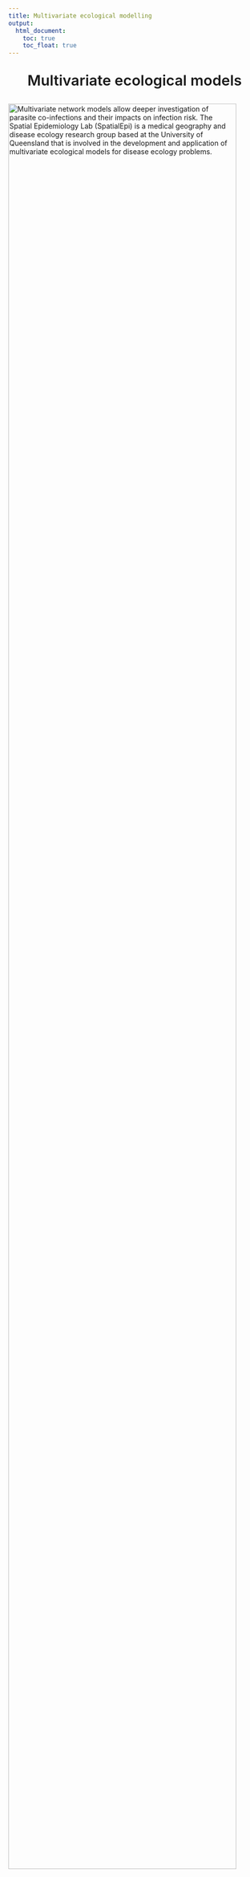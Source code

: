 ```yaml
---
title: Multivariate ecological modelling
output:
  html_document: 
    toc: true
    toc_float: true
---
```


<link rel="stylesheet" href="styles.css" type="text/css">

<center><p style="font-weight:600; font-size:29px">Multivariate ecological models</p> </center>

<img src="images/ecomodel1.jpg" style="width:95%; margin-bottom: 1px" align="top" alt="Multivariate network models allow deeper investigation of parasite co-infections and their impacts on infection risk. The Spatial Epidemiology Lab (SpatialEpi) is a medical geography and disease ecology research group based at the University of Queensland that is involved in the development and application of multivariate ecological models for disease ecology problems.">

## Why are multivariate ecological models necessary?
<center>Usually, when modelling community responses (such as ecosystems, microbiomes or multiple infections in the same host individual), we build a series of univariate models that only focus on extraneous covariates (such as the effects of the environment, host demographics or landscape metrics). But this process is not accurate enough for generating predictions about how the entire community of response variables will change in different environments or under different treatment regimes. Newer [network based graphical models](https://medium.com/@jonathan_hui/machine-learning-graphical-model-b68b0c27a749){target="_blank"} – commonly used in social media analyses to document people's social interactions – offer an exciting way to address this gap in scientific knowledge. These innovative models give us a more accurate picture of reality by incorporating biology, allowing us to ask how one species responds to both environmental change and to the presence of other species. </center>

<br>

## Conditional Random Fields models
<center>[Conditional Random Fields (CRF)](https://github.com/nicholasjclark/MRFcov){target="_blank"} models use species’ occurrences or abundances as outcome variables and allow variance to be partitioned among both abiotic and biotic effects. Some major advantages of these models are that they can:

1. Produce directly interpretable coefficients that allow users to determine the relative importances (i.e. effect sizes) of biotic associations and environmental covariates in driving abundances or occurrence probabilities  
  
2. Identify association strengths, rather than simply determining whether they are “significantly different from zero”  
  
3. Estimate how associations are predicted to change across environmental gradients.  
  
Some of our recent research has explored how CRFs can be applied to a variety of questions that involve investigating how multiple outcomes (such as co-infecting parasites or co-occurring fish species) associate with one another to form communities. This gives us unprecedented insights into how communities respond to environmental change and improves our ability to predict future variation. 
</center>

<br>

<img src="images/ecomodel2.jpg" style="width:70%; margin-bottom: 1px" align="top" alt="Conditional Random Fields models can learn from joint species associations to generate better predictions of community responses to change. The Spatial Epidemiology Lab (SpatialEpi) is a medical geography and disease ecology research group based at the University of Queensland that is involved in the development and application of multivariate ecological models for disease ecology problems.">

<br>

## Leveraging co-occurrence associations to predict biodiversity responses to climate change
<center>Dr Clark recently led a multidisciplinary international research team that used this technique to analyse fish populations in the Mediterranean Sea, a fisheries-based [biodiversity hotspot](https://www.iucn.org/downloads/the_mediterranean_a_biodiversity_hotspot_under_threat_factsheet_en.pdf){target="_blank"} with its future under threat from rapidly warming seas. Experts from fisheries, ecology and the geographical sciences have compiled decades of research to describe the geographical ranges for more than 600 Mediterranean fish species. We put this information, along with data from the [Intergovernmental Panel on Climate Change’s sophisticated climate models](https://www.ipcc.ch/site/assets/uploads/2018/02/WG1AR5_Chapter09_FINAL.pdf){target="_blank"} into our graphical network model in a recent manuscript published in [Nature Climate Change](https://www.nature.com/articles/s41558-020-0838-5){target="_blank"}. We found that warming sea temperatures – particularly in winter – have widespread effects on fish biodiversity. Interestingly, effects of winter warming were on average 4X greater than summer effects, suggesting seasonality should not be ignored when assessing climate-related projections. </center>

<br>

<img src="images/heat_map.jpeg" style="width:70%; margin-bottom: 1px" align="top" alt="The Mediterranean Sea is wqrming during winter at twice the rate of summer warming. The Spatial Epidemiology Lab (SpatialEpi) is a medical geography and disease ecology research group based at the University of Queensland that has applied multivariate models to understand how this warming is influencing fish biodiversity.">

<br>

<center>A great deal of research and media attention has been on the impacts of extreme summer temperatures on people and nature, but winters are getting warmer too. Interestingly, coastal water temperatures are expected to increase at a faster rate in winter than in summer in the Mediterranean Sea. Even though winter warming might not reach the extreme high temperatures of summer heatwaves, this research shows that warmer winters could also lead to ecosystem disruption, in some cases more than hotter summer warming will. Our results suggest that winter warming will cause fish species to hang out together in different ways, and some species will disappear from some areas entirely.</center>

<br>

<img src="images/CRF_schematic.jpg" style="width:95%; margin-bottom: 1px" align="top" alt="Conditional Random Fields models can learn from joint species associations to generate better predictions of community responses to change. The Spatial Epidemiology Lab (SpatialEpi) is a medical geography and disease ecology research group based at the University of Queensland that is involved in the development and application of multivariate ecological models for time series analysis and disease ecology problems.">

<br>

<center>This project utilised a number of recent advances in multivariate modelling and machine learning to generate predictions. It is our hope that this study will emphasise the need to understand community-level responses when trying to predict and address the impacts of climate change. If fish communities are more strongly regulated by winter temperatures as our model suggests, this means that fish diversity may change more quickly than we previously thought. Read more about this project in a [blogpost here](https://natureecoevocommunity.nature.com/posts/winter-warming-has-larger-and-more-widespread-effects-on-fish-communities){target="_blank"}. </center>

<br>

## *SpatialEpiLab*'s involvement
<center>Our lab is involved in a number of collaborative projects that apply CRFs and other multivariate ecological models to tackle important multiresponse questions in ecology and disease ecology:  
1. How do associations among co-occurring species change across environmental gradients, and how do these associations influence community assembly?  
2. Can co-infection information be leveraged to generate more accurate and informative parasite infection risk models?  
3. Are multivariate text-based models able to identify latent infection exposure demographic groups using patient response questionnaires?</center>

<br>

### Team members on the project
<center>[Ricardo Soares Magalhães](people.html){target="_blank"}    
[Nicholas Clark](people.html#nicholas_clark){target="_blank"}  
[Francisca Powell](people.html#Francisca_Powell){target="_blank"}   
[KANK Karunarathna](#K_A_N_K_Karunarathna){target="_blank"}</center>

<br>

### Key collaborators
<center>[Konstans Wells (Swansea University)](https://www.swansea.ac.uk/staff/science/biosciences/wells-k-l/){target="_blank"}  
[Ceridwen Fraser (Otago University)](https://www.otago.ac.nz/marinescience/people/staff/otago704457.html){target="_blank"}  
[Alison Peel (Griffith University)](https://experts.griffith.edu.au/7586-alison-peel){target="_blank"}  
[Nick Fountain-Jones (University of Tasmania)](https://scholar.google.com.au/citations?user=OV-PyoQAAAAJ&hl=en){target="_blank"}  
[Ethan White (University of Florida)](https://www.weecology.org/){target="_blank"}  
</center>  

<br>

## Publications
<center>Clark, NJ, Tozer, S, Wood, C, Firestone, SM, Stevenson, M, Caraguel, C, Chaber, AL, Heller, J and Soares Magalhães, RJ. 2020. [Unravelling animal exposure profiles of human Q fever cases in Queensland, Australia using natural language processing](https://onlinelibrary.wiley.com/doi/abs/10.1111/tbed.13565). *Transboundary and Emerging Diseases*. DOI: https://doi.org/10.1111/tbed.13565.
  
Clark, NJ, Owada, K, Ruberanziza, E, Ortu, G, Umulisa, I, Bayisenge, U, Mbonigaba, JB, Mucaca, JB, Lancaster, W, Fenwick, A, Soares Magalhaes, RJ and  Mbituyumuremyi, A. 2020. [Parasite associations predict infection risk: incorporating co-infections in predictive models for neglected tropical diseases](https://parasitesandvectors.biomedcentral.com/articles/10.1186/s13071-020-04016-2). *Parasites & Vectors* 13:1-16.  
  
Clark, NJ, Kerry, JT and Fraser, CI. 2020. [Rapid winter warming could disrupt coastal marine fish community structure](https://www.nature.com/articles/s41558-020-0838-5). *Nature Climate Change*. DOI: 10.1038/s41558-41020-40838-41555.  
  
Clark, NJ and Wells, K. 2023. [Dynamic generalised additive models (DGAMs) for forecasting discrete ecological time series](https://besjournals.onlinelibrary.wiley.com/doi/full/10.1111/2041-210X.13974). *Methods in Ecology and Evolution* 14(3):771-784.
  
Fountain‐Jones, NM, Clark, NJ, Kinsley, AC, Carstensen, M, Forester, J, Johnson, TJ, Miller, E, Moore, S, Wolf, TM and Craft, ME. 2019. [Microbial associations and spatial proximity predict North American moose (*Alces alces*) gastrointestinal community composition](https://besjournals.onlinelibrary.wiley.com/doi/abs/10.1111/1365-2656.13154). *Journal of Animal Ecology* 89:817-828.  
  
Karunarathna, KANK, Wells, K, and Clark, NJ. [Modelling nonlinear responses of a desert rodent species to environmental change with hierarchical dynamic generalized additive models](https://www.sciencedirect.com/science/article/pii/S0304380024000371). *Ecological Modelling* 490 (2024): 110648.
  
Peel, AJ, Wells, K, Giles, J, Boyd, V, Burroughs, A, Edson, D, Crameri, G, Baker, ML, Field, H, Wang, LF, McCallum, H, Plowright, RK and Clark, NJ. 2019. [Synchronous shedding of multiple bat paramyxoviruses coincides with peak periods of Hendra virus spillover](https://www.tandfonline.com/doi/full/10.1080/22221751.2019.1661217). *Emerging Microbes & Infections* 8:1314-1323.
  
Powell‐Romero, F, Fountain‐Jones, NM, Norberg, A, and Clark, NJ. [Improving the predictability and interpretability of co‐occurrence modelling through feature‐based joint species distribution ensembles](https://besjournals.onlinelibrary.wiley.com/doi/full/10.1111/2041-210X.13915). *Methods in Ecology and Evolution* 14.1 (2023): 146-161.</center>
